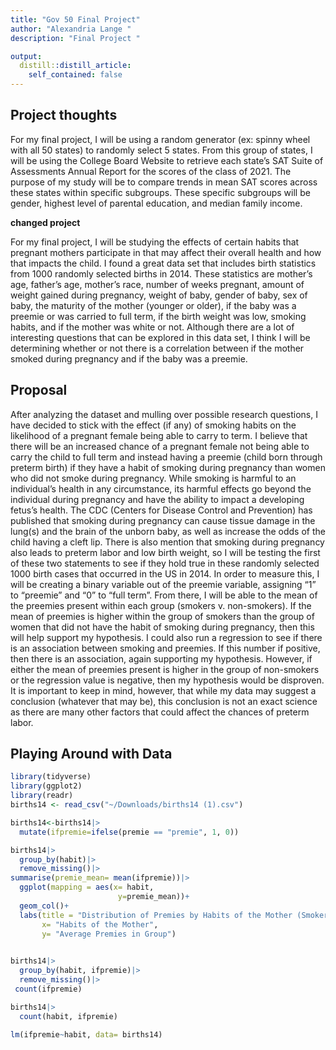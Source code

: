 ```yaml
---
title: "Gov 50 Final Project"
author: "Alexandria Lange "
description: "Final Project "

output:
  distill::distill_article:
    self_contained: false
---
```


## Project thoughts

For my final project, I will be using a random generator (ex: spinny wheel with all 50 states) to randomly select 5 states. From this group of states, I will be using the College Board Website to retrieve each state's SAT Suite of Assessments Annual Report for the scores of the class of 2021. The purpose of my study will be to compare trends in mean SAT scores across these states within specific subgroups. These specific subgroups will be gender, highest level of parental education, and median family income.

**changed project**

For my final project, I will be studying the effects of certain habits that pregnant mothers participate in that may affect their overall health and how that impacts the child. I found a great data set that includes birth statistics from 1000 randomly selected births in 2014. These statistics are mother's age, father's age, mother's race, number of weeks pregnant, amount of weight gained during pregnancy, weight of baby, gender of baby, sex of baby, the maturity of the mother (younger or older), if the baby was a preemie or was carried to full term, if the birth weight was low, smoking habits, and if the mother was white or not. Although there are a lot of interesting questions that can be explored in this data set, I think I will be determining whether or not there is a correlation between if the mother smoked during pregnancy and if the baby was a preemie.


## Proposal


After analyzing the dataset and mulling over possible research questions, I have decided to stick with the effect (if any) of smoking habits on the likelihood of a pregnant female being able to carry to term. I believe that there will be an increased chance of a pregnant female not being able to carry the child to full term and instead having a preemie (child born through preterm birth) if they have a habit of smoking during pregnancy than women who did not smoke during pregnancy. While smoking is harmful to an individual’s health in any circumstance, its harmful effects go beyond the individual during pregnancy and have the ability to impact a developing fetus’s health. The CDC (Centers for Disease Control and Prevention) has published that smoking during pregnancy can cause tissue damage in the lung(s) and the brain of the unborn baby, as well as increase the odds of the child having a cleft lip. There is also mention that smoking during pregnancy also leads to preterm labor and low birth weight, so I will be testing the first of these two statements to see if they hold true in these randomly selected 1000 birth cases that occurred in the US in 2014. In order to measure this, I will be creating a binary variable out of the preemie variable, assigning “1” to “preemie” and “0” to “full term”. From there, I will be able to the mean of the preemies present within each group (smokers v. non-smokers). If the mean of preemies is higher within the group of smokers than the group of women that did not have the habit of smoking during pregnancy, then this will help support my hypothesis. I could also run a regression to see if there is an association between smoking and preemies. If this number if positive, then there is an association, again supporting my hypothesis. However, if either the mean of preemies present is higher in the group of non-smokers or the regression value is negative, then my hypothesis would be disproven. It is important to keep in mind, however, that while my data may suggest a conclusion (whatever that may be), this conclusion is not an exact science as there are many other factors that could affect the chances of preterm labor. 





## Playing Around with Data 

```r
library(tidyverse)
library(ggplot2)
library(readr)
births14 <- read_csv("~/Downloads/births14 (1).csv")

```



```r
births14<-births14|>
  mutate(ifpremie=ifelse(premie == "premie", 1, 0))
```

```r
births14|>
  group_by(habit)|>
  remove_missing()|>
summarise(premie_mean= mean(ifpremie))|>
  ggplot(mapping = aes(x= habit,
                        y=premie_mean))+
  geom_col()+
  labs(title = "Distribution of Premies by Habits of the Mother (Smoker v. Non Smoker)", 
       x= "Habits of the Mother", 
       y= "Average Premies in Group")
  
```

```r
births14|>
  group_by(habit, ifpremie)|>
  remove_missing()|>
 count(ifpremie)
```
```r
births14|>
  count(habit, ifpremie)
```


```r
lm(ifpremie~habit, data= births14)
```


